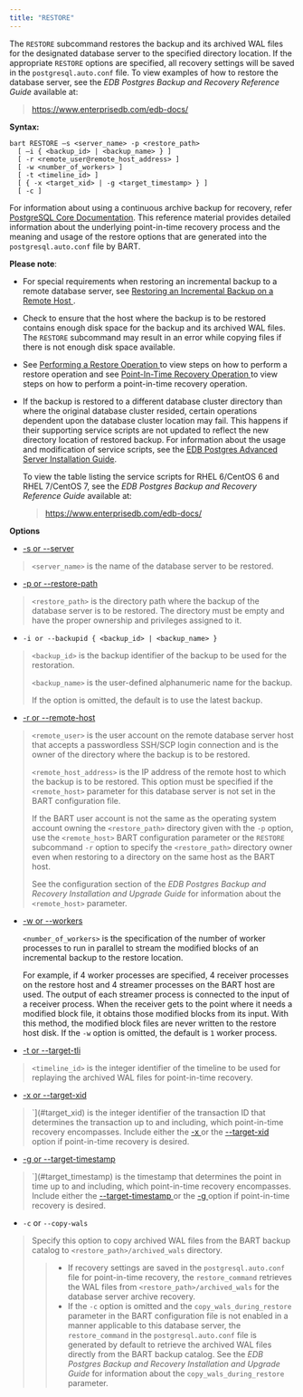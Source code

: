 ```yaml
---
title: "RESTORE"
---
```


<div id="restore" class="registered_link"></div>


The `RESTORE` subcommand restores the backup and its archived WAL files for the designated database server to the specified directory location. If the appropriate `RESTORE` options are specified, all recovery settings will be saved in the `postgresql.auto.conf` file. To view examples of how to restore the database server, see the *EDB Postgres Backup and Recovery Reference Guide* available at:

> <https://www.enterprisedb.com/edb-docs/>

**Syntax:**

``` text
bart RESTORE –s <server_name> -p <restore_path>
  [ –i { <backup_id> | <backup_name> } ]
  [ -r <remote_user@remote_host_address> ]
  [ -w <number_of_workers> ]
  [ -t <timeline_id> ]
  [ { -x <target_xid> | -g <target_timestamp> } ]
  [ -c ]
```

For information about using a continuous archive backup for recovery, refer [PostgreSQL Core Documentation](https://www.postgresql.org/docs/current/static/continuous-archiving.html). This reference material provides detailed information about the underlying point-in-time recovery process and the meaning and usage of the restore options that are generated into the `postgresql.auto.conf` file by BART.

**Please note**:

  - For special requirements when restoring an incremental backup to a remote database server, see [Restoring an Incremental Backup on a Remote Host ](../../02_overview/01_block-level_incremental_backup/05_restoring_an_incremental_backup#restoring_an_incremental_backup_on_a_remote_host).

  - Check to ensure that the host where the backup is to be restored contains enough disk space for the backup and its archived WAL files. The `RESTORE` subcommand may result in an error while copying files if there is not enough disk space available.

  - See [Performing a Restore Operation ](../../03_using_bart/01_bart_management_overview/01_performing_a_restore_operation#performing_a_restore_operation) to view steps on how to perform a restore operation and see [Point-In-Time Recovery Operation ](../../03_using_bart/01_bart_management_overview/02_point_in_time_recovery_operation#point_in_time_recovery_operation) to view steps on how to perform a point-in-time recovery operation.

  - If the backup is restored to a different database cluster directory than where the original database cluster resided, certain operations dependent upon the database cluster location may fail. This happens if their supporting service scripts are not updated to reflect the new directory location of restored backup. For information about the usage and modification of service scripts, see the [EDB Postgres Advanced Server Installation Guide](https://www.enterprisedb.com/edb-docs).
    
    To view the table listing the service scripts for RHEL 6/CentOS 6 and RHEL 7/CentOS 7, see the *EDB Postgres Backup and Recovery Reference Guide* available at:
    
    > <https://www.enterprisedb.com/edb-docs/>

**Options**

  - [-s or --server ](#server_name)

> `<server_name>` is the name of the database server to be restored.

  - [-p or --restore-path ](#restore_path)

> `<restore_path>` is the directory path where the backup of the database server is to be restored. The directory must be empty and have the proper ownership and privileges assigned to it.

  - `-i or --backupid { <backup_id> | <backup_name> }`

> `<backup_id>` is the backup identifier of the backup to be used for the restoration.
> 
> `<backup_name>` is the user-defined alphanumeric name for the backup.
> 
> If the option is omitted, the default is to use the latest backup.

  - [-r or --remote-host ](#remote_user@remote_host_address)

> `<remote_user>` is the user account on the remote database server host that accepts a passwordless SSH/SCP login connection and is the owner of the directory where the backup is to be restored.
> 
> `<remote_host_address>` is the IP address of the remote host to which the backup is to be restored. This option must be specified if the `<remote_host>` parameter for this database server is not set in the BART configuration file.
> 
> If the BART user account is not the same as the operating system account owning the `<restore_path>` directory given with the `-p` option, use the `<remote_host>` BART configuration parameter or the `RESTORE` subcommand `-r` option to specify the `<restore_path>` directory owner even when restoring to a directory on the same host as the BART host.
> 
> See the configuration section of the *EDB Postgres Backup and Recovery Installation and Upgrade Guide* for information about the `<remote_host>` parameter.

  - [-w or --workers ](#number_of_workers)
    
    `<number_of_workers>` is the specification of the number of worker processes to run in parallel to stream the modified blocks of an incremental backup to the restore location.
    
    For example, if 4 worker processes are specified, 4 receiver processes on the restore host and 4 streamer processes on the BART host are used. The output of each streamer process is connected to the input of a receiver process. When the receiver gets to the point where it needs a modified block file, it obtains those modified blocks from its input. With this method, the modified block files are never written to the restore host disk. If the `-w` option is omitted, the default is `1` worker process.

  - [-t or --target-tli ](#timeline_id)

> `<timeline_id>` is the integer identifier of the timeline to be used for replaying the archived WAL files for point-in-time recovery.

  - [-x or --target-xid ](#target_xid)

> `](#target_xid) is the integer identifier of the transaction ID that determines the transaction up to and including, which point-in-time recovery encompasses. Include either the [-x ](#target_xid) or the [--target-xid ](#target_xid) option if point-in-time recovery is desired.

  - [-g or --target-timestamp ](#target_timestamp)

> `](#target_timestamp) is the timestamp that determines the point in time up to and including, which point-in-time recovery encompasses. Include either the [--target-timestamp ](#target_timestamp) or the [-g ](#target_timestamp) option if point-in-time recovery is desired.

  - `-c` or `--copy-wals`

> Specify this option to copy archived WAL files from the BART backup catalog to `<restore_path>/archived_wals` directory.
> 
> >   - If recovery settings are saved in the `postgresql.auto.conf` file for point-in-time recovery, the `restore_command` retrieves the WAL files from `<restore_path>/archived_wals` for the database server archive recovery.
> >   - If the `-c` option is omitted and the `copy_wals_during_restore` parameter in the BART configuration file is not enabled in a manner applicable to this database server, the `restore_command` in the `postgresql.auto.conf` file is generated by default to retrieve the archived WAL files directly from the BART backup catalog. See the *EDB Postgres Backup and Recovery Installation and Upgrade Guide* for information about the `copy_wals_during_restore` parameter.
